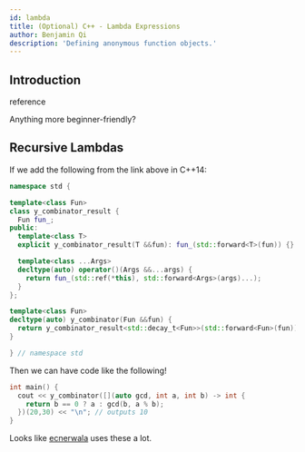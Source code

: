 ```yaml
---
id: lambda
title: (Optional) C++ - Lambda Expressions
author: Benjamin Qi
description: 'Defining anonymous function objects.'
---
```


## Introduction

<Resources>
	<Resource
		source="CPP"
		url="https://en.cppreference.com/w/cpp/language/lambda"
		title="Lambda expressions"
	>
		reference
	</Resource>
	<Resource
		source="UMich"
		url="http://www.umich.edu/~eecs381/handouts/Lambda.pdf"
		title="Using C++ Lambdas"
		starred
	></Resource>
	<Resource
		source="SO"
		url="https://stackoverflow.com/questions/7627098/what-is-a-lambda-expression-in-c11"
		title="What is a lambda expression in C++11?"
	></Resource>
	<Resource
		source="Microsoft"
		url="https://docs.microsoft.com/en-us/cpp/cpp/lambda-expressions-in-cpp?view=vs-2019"
		title="Lambda Expressions in C++"
	></Resource>
</Resources>

Anything more beginner-friendly?

<IncompleteSection />

<Resources title="FAQ">
	<Resource
		source="SO"
		url="https://stackoverflow.com/questions/41121441/type-of-a-lambda-function-using-auto"
		title="Type of a lambda function using auto?"
	></Resource>
	<Resource
		source="SO"
		url="https://stackoverflow.com/questions/11323811/what-is-meant-by-retain-state-in-c"
		title="What is meant by 'retain state' in c++?"
	></Resource>
</Resources>

## Recursive Lambdas

<Resources>
	<Resource
		source="open-std"
		url="http://www.open-std.org/jtc1/sc22/wg21/docs/papers/2016/p0200r0.html"
		title="Y Combinator Proposal"
		starred
	></Resource>
	<Resource
		source="RIP Tutorial"
		url="https://riptutorial.com/cplusplus/example/8508/recursive-lambdas"
		title="Recursive Lambdas"
	></Resource>
</Resources>

If we add the following from the link above in C++14:

```cpp
namespace std {

template<class Fun>
class y_combinator_result {
  Fun fun_;
public:
  template<class T>
  explicit y_combinator_result(T &&fun): fun_(std::forward<T>(fun)) {}

  template<class ...Args>
  decltype(auto) operator()(Args &&...args) {
    return fun_(std::ref(*this), std::forward<Args>(args)...);
  }
};

template<class Fun>
decltype(auto) y_combinator(Fun &&fun) {
  return y_combinator_result<std::decay_t<Fun>>(std::forward<Fun>(fun));
}

} // namespace std
```

Then we can have code like the following!

```cpp
int main() {
  cout << y_combinator([](auto gcd, int a, int b) -> int {
    return b == 0 ? a : gcd(b, a % b);
  })(20,30) << "\n"; // outputs 10
}
```

Looks like [ecnerwala](https://codeforces.com/contest/1375/submission/86008510) uses these a lot.
